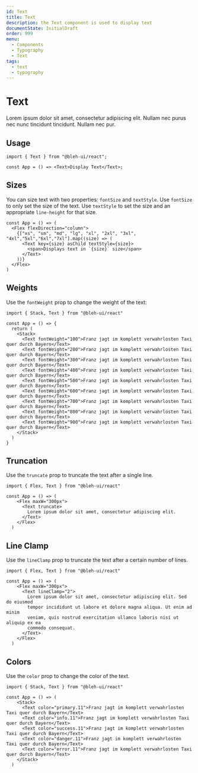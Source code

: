 ```yaml
---
id: Text
title: Text
description: the Text component is used to display text
documentState: InitialDraft
order: 999
menu:
  - Components
  - Typography
  - Text
tags:
  - text
  - typography
---
```


# Text

Lorem ipsum dolor sit amet, consectetur adipiscing elit. Nullam nec purus nec
nunc tincidunt tincidunt. Nullam nec pur.

## Usage

```jsx-live
import { Text } from "@bleh-ui/react";

const App = () => <Text>Display Text</Text>;
```

## Sizes

You can size text with two properties: `fontSize` and `textStyle`. Use
`fontSize` to only set the size of the text. Use `textStyle` to set the size and
an appropriate `line-height` for that size.

```jsx-live
const App = () => (
  <Flex flexDirection="column">
    {["xs", "sm", "md", "lg", "xl", "2xl", "3xl", "4xl","5xl","6xl","7xl"].map((size) => (
      <Text key={size} asChild textStyle={size}>
        <span>Displays text in `{size}` size</span>
      </Text>
    ))}
  </Flex>
)
```

## Weights

Use the `fontWeight` prop to change the weight of the text:

```jsx-live
import { Stack, Text } from "@bleh-ui/react"

const App = () => {
  return (
    <Stack>
      <Text fontWeight="100">Franz jagt im komplett verwahrlosten Taxi quer durch Bayern</Text>
      <Text fontWeight="200">Franz jagt im komplett verwahrlosten Taxi quer durch Bayern</Text>
      <Text fontWeight="300">Franz jagt im komplett verwahrlosten Taxi quer durch Bayern</Text>
      <Text fontWeight="400">Franz jagt im komplett verwahrlosten Taxi quer durch Bayern</Text>
      <Text fontWeight="500">Franz jagt im komplett verwahrlosten Taxi quer durch Bayern</Text>
      <Text fontWeight="600">Franz jagt im komplett verwahrlosten Taxi quer durch Bayern</Text>
      <Text fontWeight="700">Franz jagt im komplett verwahrlosten Taxi quer durch Bayern</Text>
      <Text fontWeight="800">Franz jagt im komplett verwahrlosten Taxi quer durch Bayern</Text>
      <Text fontWeight="900">Franz jagt im komplett verwahrlosten Taxi quer durch Bayern</Text>
    </Stack>
  )
}
```

## Truncation

Use the `truncate` prop to truncate the text after a single line.

```jsx-live
import { Flex, Text } from "@bleh-ui/react"

const App = () => (
    <Flex maxW="300px">
      <Text truncate>
        Lorem ipsum dolor sit amet, consectetur adipiscing elit.
      </Text>
    </Flex>
  )
```

## Line Clamp

Use the `lineClamp` prop to truncate the text after a certain number of lines.

```jsx-live
import { Flex, Text } from "@bleh-ui/react"

const App = () => (
    <Flex maxW="300px">
      <Text lineClamp="2">
        Lorem ipsum dolor sit amet, consectetur adipiscing elit. Sed do eiusmod
        tempor incididunt ut labore et dolore magna aliqua. Ut enim ad minim
        veniam, quis nostrud exercitation ullamco laboris nisi ut aliquip ex ea
        commodo consequat.
      </Text>
    </Flex>
  )
```

## Colors

Use the `color` prop to change the color of the text.

```jsx-live
import { Stack, Text } from "@bleh-ui/react"

const App = () => (
    <Stack>
      <Text color="primary.11">Franz jagt im komplett verwahrlosten Taxi quer durch Bayern</Text>
      <Text color="info.11">Franz jagt im komplett verwahrlosten Taxi quer durch Bayern</Text>
      <Text color="success.11">Franz jagt im komplett verwahrlosten Taxi quer durch Bayern</Text>
      <Text color="danger.11">Franz jagt im komplett verwahrlosten Taxi quer durch Bayern</Text>
      <Text color="error.11">Franz jagt im komplett verwahrlosten Taxi quer durch Bayern</Text>
    </Stack>
  )
```
